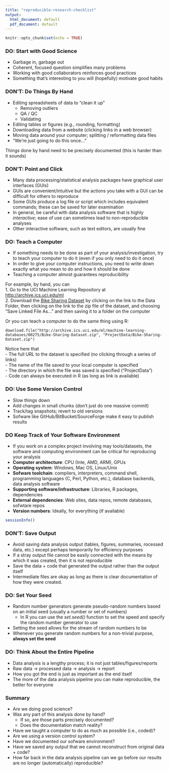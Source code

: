 ```yaml
---
title: "reproducible-research-checklist"
output:
  html_document: default
  pdf_document: default
---
```


```r
knitr::opts_chunk$set(echo = TRUE)
```

### DO: Start with Good Science  
- Garbage in, garbage out  
- Coherent, focused question simplifies many problems  
- Working with good collaborators reinforces good practices  
- Something that's interesting to you will (hopefully) motivate good habits  

### DON'T: Do Things By Hand
- Editing spreadsheets of data to "clean it up"  
    - Removing outliers  
    - QA / QC  
    - Validating  
- Editing tables or figures (e.g., rounding, formatting)  
- Downloading data from a website (clicking links in a web browser)  
- Moving data around your computer; splitting / reformatting data files  
- "We're just going to do this once..."  

Things done by hand need to be precisely documented (this is harder than it sounds)

### DON'T: Point and Click
- Many data processing/statistical analysis packages have graphical user interfaces (GUIs)  
- GUIs are convenient/intuitive but the actions you take with a GUI can be difficult for others to reproduce  
- Some GUIs produce a log file or script which includes equivalent commands; these can be saved for later examination  
- In general, be careful with data analysis software that is highly *interactive*; ease of use can sometimes lead to non-reproducible analyses  
- Other interactive software, such as text editors, are usually fine  

### DO: Teach a Computer
- If something needs to be done as part of your analysis/investigation, try to teach your computer to do it (even if you only need to do it once)  
- In order to give your computer instructions, you need to write down exactly what you mean to do and how it should be done  
- Teaching a computer almost guarantees reproducibility  

For example, by hand, you can  
1.  Go to the UCI Machine Learning Repository at [http://archive.ics.uci.edu/ml](http://archive.ics.uci.edu/ml)  
2.  Download the [Bike Sharing Dataset]() by clicking on the link to the Data Folder, then clicking on the link to the zip file of the dataset, and choosing "Save Linked File As..." and then saving it to a folder on the computer  

Or you can teach a computer to do the same thing using R:

```
download.file("http://archive.ics.uci.edu/ml/machine-learning-databases/00275/Bike-Sharing-Dataset.zip", "ProjectData/Bike-Sharing-Dataset.zip")
```

Notice here that  
- The full URL to the dataset is specified (no clicking through a series of links)  
- The name of the file saved to your local computer is specified  
- The directory in which the file was saved is specified ("ProjectData")  
- Code can always be executed in R (as long as link is available)

### DO: Use Some Version Control
- Slow things down  
- Add changes in small chunks (don't just do one massive commit)  
- Track/tag snapshots; revert to old versions  
- Sofware like GitHub/BitBucket/SourceForge make it easy to publish results

### DO Keep Track of Your Software Environment
- If you work on a complex project involving may tools/datasets, the software and computing environment can be critical for reproducing your analysis  
- **Computer architecture**: CPU (Inte, AMD, ARM), GPUs  
- **Operating system**: Windows, Mac OS, Linux/Unix
- **Sofware toolchain**: compilers, interpreters, command shell, programming languages (C, Perl, Python, etc.), database backends, data analysis software  
- **Supporting software/infrastructure**: Libraries, R packages, dependencies  
- **External dependencies**: Web sites, data repos, remote databases, sofwtare repos  
- **Version numbers**: Ideally, for everything (if available)

```r
sessionInfo()
```

### DON'T: Save Output
- Avoid saving data analysis output (tables, figures, summaries, rocessed data, etc.) except perhaps temporarily for efficiency purposes  
- If a stray output file cannot be easily connected with the means by which it was created, then it is not reproducible  
- Save the data + code that generated the output rather than the output itself  
- Intermediate files are okay as long as there is clear documentation of how they were created.  

### DO: Set Your Seed
- Random number generators generate pseudo-random numbers based on an initial seed (usually a number or set of numbers)  
    - In R you can use the *set.seed()* function to set the speed and specify the random number generator to use  
- Setting the seed allows for the stream of random numbers to be 
- Whenever you generate random numbers for a non-trivial purpose, **always set the seed**

### DO: Think About the Entire Pipeline  
- Data analysis is a lengthy process; it is not just tables/figures/reports  
- Raw data -> processed data -> analysis -> report  
- How you got the end is just as important as the end itself  
- The more of the data analysis pipeline you can make reproducible, the better for everyone  

### Summary
- Are we doing good science?  
- Was any part of this analysis done by hand?  
    - If so, are those parts precisely documented?  
    - Does the documentation match reality?  
- Have we taught a computer to do as much as possible (i.e., coded)?  
- Are we using a version control system?  
- Have we documented our sofware environment?  
- Have we saved any output that we cannot reconstruct from original data + code?  
- How far back in the data analysis pipeline can we go before our results are no longer (automatically) reproducible?